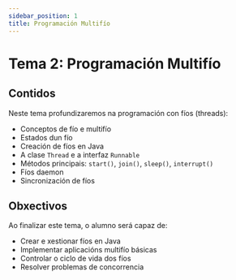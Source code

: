 ```yaml
---
sidebar_position: 1
title: Programación Multifío
---
```


# Tema 2: Programación Multifío

## Contidos

Neste tema profundizaremos na programación con fíos (threads):

- Conceptos de fío e multifío
- Estados dun fío
- Creación de fíos en Java
- A clase `Thread` e a interfaz `Runnable`
- Métodos principais: `start()`, `join()`, `sleep()`, `interrupt()`
- Fíos daemon
- Sincronización de fíos

## Obxectivos

Ao finalizar este tema, o alumno será capaz de:

- Crear e xestionar fíos en Java
- Implementar aplicacións multifío básicas
- Controlar o ciclo de vida dos fíos
- Resolver problemas de concorrencia
